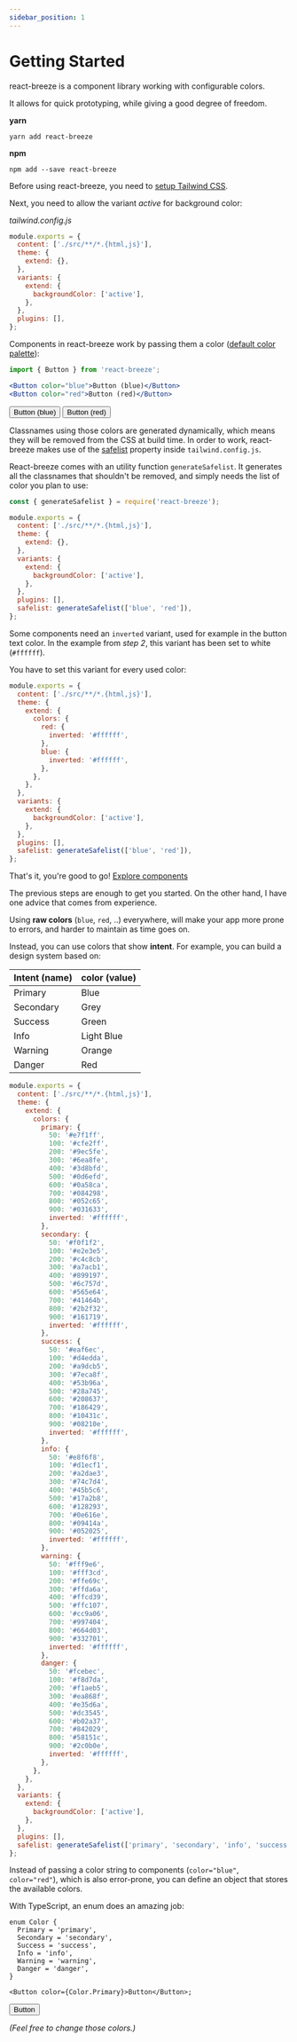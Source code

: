 ```yaml
---
sidebar_position: 1
---
```


# Getting Started

react-breeze is a component library working with configurable colors.

It allows for quick prototyping, while giving a good degree of freedom.


<Title as="h2">Installation</Title>

**yarn**

```shell
yarn add react-breeze
```

**npm**

```shell
npm add --save react-breeze
```

<Title as="h2">Configuration</Title>

Before using react-breeze, you need to [setup Tailwind CSS](https://tailwindcss.com/docs/installation).

<Title as="h3">Step 1: allow active variant</Title>

Next, you need to allow the variant _active_ for background color:

_tailwind.config.js_

```js
module.exports = {
  content: ['./src/**/*.{html,js}'],
  theme: {
    extend: {},
  },
  variants: {
    extend: {
      backgroundColor: ['active'],
    },
  },
  plugins: [],
};
```

<Title as="h3">Step 2: colors and safe list</Title>

Components in react-breeze work by passing them a color ([default color palette](https://tailwindcss.com/docs/customizing-colors)):

```jsx
import { Button } from 'react-breeze';

<Button color="blue">Button (blue)</Button>
<Button color="red">Button (red)</Button>
```

<Button className="mb-2 mr-1" color="blue">
  Button (blue)
</Button>
<Button className="mb-2 mr-1" color="red">
  Button (red)
</Button>

Classnames using those colors are generated dynamically, which means they will be removed from the CSS at build time. In order to work, react-breeze makes use of the [safelist](https://tailwindcss.com/docs/content-configuration#safelisting-classes) property inside `tailwind.config.js`.

React-breeze comes with an utility function `generateSafelist`. It generates all the classnames that shouldn't be removed, and simply needs the list of color you plan to use:

```js
const { generateSafelist } = require('react-breeze');

module.exports = {
  content: ['./src/**/*.{html,js}'],
  theme: {
    extend: {},
  },
  variants: {
    extend: {
      backgroundColor: ['active'],
    },
  },
  plugins: [],
  safelist: generateSafelist(['blue', 'red']),
};
```

<Title as="h3">Step 3: add inverted variant</Title>

Some components need an `inverted` variant, used for example in the button text color. In the example from _step 2_, this variant has been set to white (`#ffffff`).

You have to set this variant for every used color:

```js
module.exports = {
  content: ['./src/**/*.{html,js}'],
  theme: {
    extend: {
      colors: {
        red: {
          inverted: '#ffffff',
        },
        blue: {
          inverted: '#ffffff',
        },
      },
    },
  },
  variants: {
    extend: {
      backgroundColor: ['active'],
    },
  },
  plugins: [],
  safelist: generateSafelist(['blue', 'red']),
};
```

That's it, you're good to go! <a href="/docs/components/alert">Explore components</a>

<Title as="h3">Optional</Title>

<Title as="h4">Design system</Title>

The previous steps are enough to get you started. On the other hand, I have one advice that comes from experience.

Using **raw colors** (`blue`, `red`, ..) everywhere, will make your app more prone to errors, and harder to maintain as time goes on.

Instead, you can use colors that show **intent**. For example, you can build a design system based on:

| Intent (name) | color (value) |
| ------------- | ------------- |
| Primary       | Blue          |
| Secondary     | Grey          |
| Success       | Green         |
| Info          | Light Blue    |
| Warning       | Orange        |
| Danger        | Red           |

```js
module.exports = {
  content: ['./src/**/*.{html,js}'],
  theme: {
    extend: {
      colors: {
        primary: {
          50: '#e7f1ff',
          100: '#cfe2ff',
          200: '#9ec5fe',
          300: '#6ea8fe',
          400: '#3d8bfd',
          500: '#0d6efd',
          600: '#0a58ca',
          700: '#084298',
          800: '#052c65',
          900: '#031633',
          inverted: '#ffffff',
        },
        secondary: {
          50: '#f0f1f2',
          100: '#e2e3e5',
          200: '#c4c8cb',
          300: '#a7acb1',
          400: '#899197',
          500: '#6c757d',
          600: '#565e64',
          700: '#41464b',
          800: '#2b2f32',
          900: '#161719',
          inverted: '#ffffff',
        },
        success: {
          50: '#eaf6ec',
          100: '#d4edda',
          200: '#a9dcb5',
          300: '#7eca8f',
          400: '#53b96a',
          500: '#28a745',
          600: '#208637',
          700: '#186429',
          800: '#10431c',
          900: '#08210e',
          inverted: '#ffffff',
        },
        info: {
          50: '#e8f6f8',
          100: '#d1ecf1',
          200: '#a2dae3',
          300: '#74c7d4',
          400: '#45b5c6',
          500: '#17a2b8',
          600: '#128293',
          700: '#0e616e',
          800: '#09414a',
          900: '#052025',
          inverted: '#ffffff',
        },
        warning: {
          50: '#fff9e6',
          100: '#fff3cd',
          200: '#ffe69c',
          300: '#ffda6a',
          400: '#ffcd39',
          500: '#ffc107',
          600: '#cc9a06',
          700: '#997404',
          800: '#664d03',
          900: '#332701',
          inverted: '#ffffff',
        },
        danger: {
          50: '#fcebec',
          100: '#f8d7da',
          200: '#f1aeb5',
          300: '#ea868f',
          400: '#e35d6a',
          500: '#dc3545',
          600: '#b02a37',
          700: '#842029',
          800: '#58151c',
          900: '#2c0b0e',
          inverted: '#ffffff',
        },
      },
    },
  },
  variants: {
    extend: {
      backgroundColor: ['active'],
    },
  },
  plugins: [],
  safelist: generateSafelist(['primary', 'secondary', 'info', 'success', 'info', 'warning', 'danger']),
};
```

<Title as="h4">Color definition</Title>

Instead of passing a color string to components (`color="blue"`, `color="red"`), which is also error-prone, you can define an object that stores the available colors.

With TypeScript, an enum does an amazing job:

```tsx
enum Color {
  Primary = 'primary',
  Secondary = 'secondary',
  Success = 'success',
  Info = 'info',
  Warning = 'warning',
  Danger = 'danger',
}

<Button color={Color.Primary}>Button</Button>;
```

<Button className="mb-2 mr-1" color="blue">
  Button
</Button>

_(Feel free to change those colors.)_

